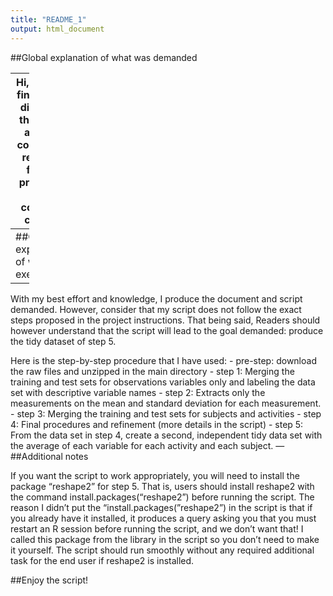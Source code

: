 ```yaml
---
title: "README_1"
output: html_document
---
```


##Global explanation of what was demanded

---
Hi, you will find in this directory the script and the code book required for the project of the coursera course.

The goal is to create an R script called run_analysis.R that does the following. 
- Merges the training and the test sets to create one data set.
- Extracts only the measurements on the mean and standard deviation for each measurement. 
- Uses descriptive activity names to name the activities in the data set
- Appropriately labels the data set with descriptive variable names. 
- From the data set in step 4, creates a second, independent tidy data set with the average of each variable for each activity and each subject.
---
##Global explanation of what I executed
---
With my best effort and knowledge, I produce the document and script demanded. However, consider that my
script does not follow the exact steps proposed in the project instructions. That being said,
Readers should however understand that the script will lead to the goal demanded: produce the tidy dataset of step 5.

Here is the step-by-step procedure that I have used:
- pre-step: download the raw files and unzipped in the main directory
- step 1: Merging the training and test sets for observations variables only and labeling the data set with descriptive variable names
- step 2: Extracts only the measurements on the mean and standard deviation for each measurement.
- step 3: Merging the training and test sets for subjects and activities
- step 4: Final procedures and refinement (more details in the script)
- step 5: From the data set in step 4, create a second, independent tidy data set with the average of each variable for each activity and each subject.
---
##Additional notes

If you want the script to work appropriately, you will need to install the package "reshape2" for step 5.
That is, users should install reshape2 with the command install.packages("reshape2") before running the script.
The reason I didn't put the "install.packages("reshape2") in the script is that if you already have it installed, 
it produces a query asking you that you must restart an R session before running the script, and we don't
want that! I called this package from the library in the script so you don't need to make it yourself.
The script should run smoothly without any required additional task for the end user if reshape2
is installed.

##Enjoy the script!
